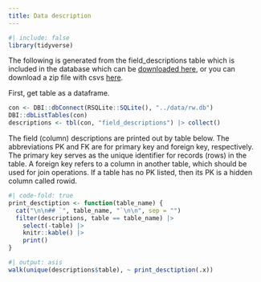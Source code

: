 ```yaml
---
title: Data description
---
```


```r
#| include: false
library(tidyverse)
```

The following is generated from the field_descriptions table which is included
in the database which can be [downloaded here](rw.db), or you can download a zip
file with csvs [here](rw_csvs.zip).

First, get table as a dataframe.

```r
con <- DBI::dbConnect(RSQLite::SQLite(), "../data/rw.db")
DBI::dbListTables(con)
descriptions <- tbl(con, "field_descriptions") |> collect()
```

The field (column) descriptions are printed out by table below. The
abbreviations PK and FK are for primary key and foreign key, respectively. The
primary key serves as the unique identifier for records (rows) in the table. A
foreign key refers to a column in another table, which should be used for join
operations. If a table has no PK listed, then its PK is a hidden column called
rowid.

```r
#| code-fold: true
print_desctiption <- function(table_name) {
  cat("\n\n## `", table_name, "`\n\n", sep = "")
  filter(descriptions, table == table_name) |>
    select(-table) |>
    knitr::kable() |>
    print()
}
```

```r
#| output: asis
walk(unique(descriptions$table), ~ print_desctiption(.x))
```

